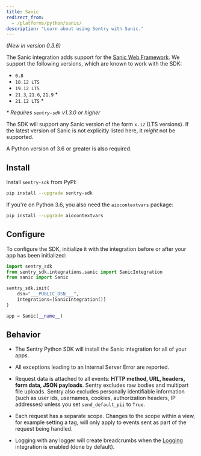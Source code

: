 ```yaml
---
title: Sanic
redirect_from:
  - /platforms/python/sanic/
description: "Learn about using Sentry with Sanic."
---
```


_(New in version 0.3.6)_

The Sanic integration adds support for the [Sanic Web Framework](https://sanicframework.org). We support the following versions, which are known to work with the SDK:

- `0.8`
- `18.12 LTS`
- `19.12 LTS`
- `21.3`, `21.6`, `21.9` *
- `21.12 LTS` *

_* Requires `sentry-sdk` v1.3.0 or higher_

The SDK will support any Sanic version of the form `x.12` (LTS versions). If the latest version of Sanic is not explicitly listed here, it _might_ not be supported.

A Python version of 3.6 or greater is also required.

## Install

Install `sentry-sdk` from PyPI:

```bash
pip install --upgrade sentry-sdk
```

If you're on Python 3.6, you also need the `aiocontextvars` package:

```bash
pip install --upgrade aiocontextvars
```

## Configure

To configure the SDK, initialize it with the integration before or after your app has been initialized:

```python
import sentry_sdk
from sentry_sdk.integrations.sanic import SanicIntegration
from sanic import Sanic

sentry_sdk.init(
    dsn="___PUBLIC_DSN___",
    integrations=[SanicIntegration()]
)

app = Sanic(__name__)
```

## Behavior

- The Sentry Python SDK will install the Sanic integration for all of your apps.

- All exceptions leading to an Internal Server Error are reported.

- Request data is attached to all events: **HTTP method, URL, headers, form data, JSON payloads**. Sentry excludes raw bodies and multipart file uploads. Sentry also excludes personally identifiable information (such as user ids, usernames, cookies, authorization headers, IP addresses) unless you set `send_default_pii` to `True`.

- Each request has a separate scope. Changes to the scope within a view, for example setting a tag, will only apply to events sent as part of the request being handled.

- Logging with any logger will create breadcrumbs when
  the [Logging](/platforms/python/guides/logging/)
  integration is enabled (done by default).
